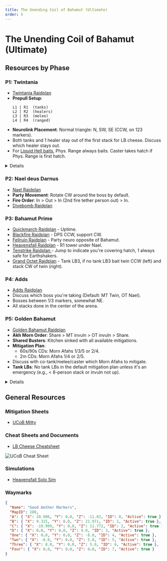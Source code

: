 ```yaml
---
title: The Unending Coil of Bahamut (Ultimate)
order: 5
---
```


# The Unending Coil of Bahamut (Ultimate)

<Banner
  src="/images/thumbnails/ultimate/ucob.avif"
  alt="The Unending Coil of Bahamut (Ultimate)"
  left
/>

## Resources by Phase

### P1: Twintania

- [Twintania Raidplan](https://raidplan.io/plan/9WEG4AEGVdru3hyF)
- **Prepull Setup**:
  ```
  L1 | R1  (tanks)
  L2 | R2  (healers)
  L3 | R3  (melee)
  L4 | R4  (ranged)
  ```
- **Neurolink Placement**: Normal triangle: N, SW, SE (CCW, on 123 markers).
- Both tanks and 1 healer stay out of the first stack for LB cheese. Discuss which healer stays out.
- For [Liquid Hell baits](https://raidplan.io/plan/19yavfslOUU0l1Gp),
  Phys. Range always baits. Caster takes hatch if Phys. Range is first hatch.

<Details title="Stop baiting liquid hells on the party!! (guide)">
  <YouTube videoId="9DDTla_pbL0" />
</Details>

### P2: Nael deus Darnus

- [Nael Raidplan](https://raidplan.io/plan/DpoJr4oE_kGz_gRU)
- **Party Movement**: Rotate CW around the boss by default.
- **Fire Order**: In > Out > In (2nd fire tether person out) > In.
- [Divebomb Raidplan](https://raidplan.io/plan/vi2rSC6mwW_d_QJF)

### P3: Bahamut Prime

- [Quickmarch Raidplan](https://raidplan.io/plan/3zSKK0DXeJgCLadx) - Uptime.
- [Blackfire Raidplan](https://raidplan.io/plan/BJPnHRQMEsmOyapB) - DPS CCW, support CW.
- [Fellruin Raidplan](https://raidplan.io/plan/-83d6AilbZGqba3j) - Party neuro opposite of Bahamut.
- [Heavensfall Raidplan](https://raidplan.io/plan/NGpZ9S-3kiLsDzAY) - R1 tower under Nael.
- [Tenstrike Raidplan ](https://raidplan.io/plan/2wu2LOy8wKhG29Tr) - Jump to indicate you're covering hatch, 1 always safe for Earthshakers.
- [Grand Octet Raidplan](https://raidplan.io/plan/iunTUxGNwjAGF_7K) - Tank LB3, if no tank LB3 bait twin CCW (left) and stack CW of twin (right).

### P4: Adds

- [Adds Raidplan](https://raidplan.io/plan/AMEhnLbUmlTb7ij3)
- Discuss which boss you're taking (Default: MT Twin, OT Nael).
- Bosses between 1/3 markers, somewhat NE.
- All stacks done in the center of the arena.

### P5: Golden Bahamut

- [Golden Bahamut Raidplan](https://raidplan.io/plan/Y4WRFLhdHSQ7oLN_)
- **Akh Morn Order**: Share > MT invuln > OT invuln > Share.
- **Shared Busters**: Kitchen sinked with all available mitigations.
- **Mitigation Plan**:
  - 60s/90s CDs: Morn Afahs 1/3/5 or 2/4.
  - 2m CDs: Morn Afahs 1/4 or 2/5.
- Discuss with co-tank/melee/caster which Morn Afahs to mitigate.
- **Tank LBs**: No tank LBs in the default mitigation plan unless it's an emergency (e.g., < 8-person stack or invuln not up).

<Details title="UCOB How to mid dodge/uptime dodge exaflares like a BEAST">
  <YouTube videoId="ZbrTfoIxRdE" />
</Details>

## General Resources

### Mitigation Sheets

- [UCoB Mitty](https://tinyurl.com/ucobmitty)

### Cheat Sheets and Documents

- [LB Cheese Cheatsheet](https://imgur.com/a/FNTZDGV)

![UCoB Cheat Sheet](/images/ultimates/ucob/ucob_cheatsheet.jpg)

### Simulations

- [Heavensfall Solo Sim](https://drive.google.com/file/d/1eNgGqA4VAPT0f3wwt37n2UHqrOF4kfuI/view)

### Waymarks

```json
{
  "Name": "Good Aether Markers",
  "MapID": 280,
  "A": { "X": 20.986, "Y": 0.0, "Z": -11.02, "ID": 0, "Active": true },
  "B": { "X": 9.315, "Y": 0.0, "Z": 21.971, "ID": 1, "Active": true },
  "C": { "X": -19.999, "Y": 0.0, "Z": 11.772, "ID": 2, "Active": true },
  "D": { "X": 0.0, "Y": 0.0, "Z": 9.0, "ID": 3, "Active": true },
  "One": { "X": 0.0, "Y": 0.0, "Z": -8.0, "ID": 4, "Active": true },
  "Two": { "X": -8.0, "Y": 0.0, "Z": 5.0, "ID": 5, "Active": true },
  "Three": { "X": 8.0, "Y": 0.0, "Z": 5.0, "ID": 6, "Active": true },
  "Four": { "X": 0.0, "Y": 0.0, "Z": 0.0, "ID": 7, "Active": true }
}
```
